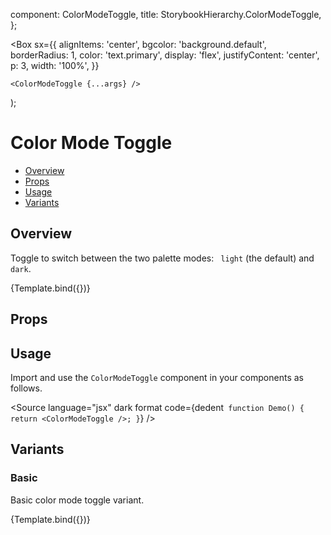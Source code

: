 
  component: ColorModeToggle,
  title: StorybookHierarchy.ColorModeToggle,
};

<Meta title={meta.title} component={meta.component} />

  <Box
    sx={{
      alignItems: 'center',
      bgcolor: 'background.default',
      borderRadius: 1,
      color: 'text.primary',
      display: 'flex',
      justifyContent: 'center',
      p: 3,
      width: '100%',
    }}
  >
    <ColorModeToggle {...args} />
  </Box>
);

# Color Mode Toggle

- [Overview](#overview)
- [Props](#props)
- [Usage](#usage)
- [Variants](#variants)

## Overview

Toggle to switch between the two palette modes: ` light` (the default) and `dark`.

<Canvas>
  <Story name="Overview" args={{}}>
    {Template.bind({})}
  </Story>
</Canvas>

## Props

<ArgsTable story="Overview" />

## Usage

Import and use the `ColorModeToggle` component in your components as follows.

<Source
  language="jsx"
  dark
  format
  code={dedent`
function Demo() {
  return <ColorModeToggle />;
}`}
/>

## Variants

### Basic

Basic color mode toggle variant.

<Canvas>
  <Story name="Basic" args={{}}>
    {Template.bind({})}
  </Story>
</Canvas>
